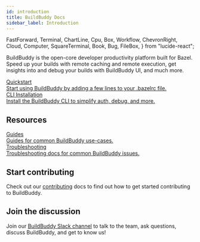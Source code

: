 ```yaml
---
id: introduction
title: BuildBuddy Docs
sidebar_label: Introduction
---
```


  FastForward,
  Terminal,
  ChartLine,
  Cpu,
  Box,
  Workflow,
  ChevronRight,
  Cloud,
  Computer,
  SquareTerminal,
  Book,
  Bug,
  FileBox,
} from "lucide-react";

BuildBuddy is the open-core developer productivity platform built for Bazel. Speed up your builds with remote caching and remote execution, get insights into and debug your builds with BuildBuddy UI, and much more.

<div className="docs-block-container">
  <a href="/docs/cloud" className="docs-block">
    <div className="docs-block-icon">
      <FastForward />
    </div>
    <div className="docs-block-content">
      <div className="docs-block-title">Quickstart</div>
      <div className="docs-block-description">Start using BuildBuddy by adding a few lines to your .bazelrc file.</div>
    </div>
  </a>
  <a href="/docs/cli" className="docs-block">
    <div className="docs-block-icon">
      <Terminal />
    </div>
    <div className="docs-block-content">
      <div className="docs-block-title">CLI Installation</div>
      <div className="docs-block-description">Install the BuildBuddy CLI to simplify auth, debug, and more.</div>
    </div>
  </a>
</div>

<!--

## Products

<div className="docs-block-container">
 <a href="/docs/ui" className="docs-block">
    <div className="docs-block-icon">
            <ChartLine />
        </div>
        <div className="docs-block-content">
            <div className="docs-block-title">
                BuildBuddy UI
            </div>
            <div className="docs-block-description">
                Get insights into and debug your builds with the BuildBuddy UI.
            </div>
        </div>
    </a>
    <a href="/docs/remote-cache" className="docs-block">
        <div className="docs-block-icon">
            <Box />
        </div>
        <div className="docs-block-content">
            <div className="docs-block-title">
                Remote Caching
            </div>
            <div className="docs-block-description">
                Never build the same bytes twice with remote caching.
            </div>
        </div>
    </a>
    <a href="/docs/remote-build-execution" className="docs-block">
        <div className="docs-block-icon">
            <Cpu />
        </div>
        <div className="docs-block-content">
            <div className="docs-block-title">
                Remote Execution
            </div>
            <div className="docs-block-description">
                Speed up your builds with remote execution.
            </div>
        </div>
    </a>
    <a href="/docs/cli" className="docs-block">
        <div className="docs-block-icon">
            <ChevronRight />
        </div>
        <div className="docs-block-content">
            <div className="docs-block-title">
                CLI
            </div>
            <div className="docs-block-description">
                Get the power of BuildBuddy on the command line.
            </div>
        </div>
    </a>
    <a href="/docs/workflows" className="docs-block">
        <div className="docs-block-icon">
            <Workflow />
        </div>
        <div className="docs-block-content">
            <div className="docs-block-title">
                Workflows
            </div>
            <div className="docs-block-description">
                Our CI service that's designed and built just for Bazel.
            </div>
        </div>
    </a>
    <a href="/docs/remote-bazel" className="docs-block">
        <div className="docs-block-icon">
            <Cloud />
        </div>
        <div className="docs-block-content">
            <div className="docs-block-title">
                Remote Bazel
            </div>
            <div className="docs-block-description">
                Run Bazel in the cloud with resumable workspace snapshots.
            </div>
        </div>
    </a>
</div>
-->

## Resources

<div className="docs-block-container">
    <!-- <a href="/docs/cli-reference" className="docs-block">
        <div className="docs-block-icon">
            <SquareTerminal />
        </div>
        <div className="docs-block-content">
            <div className="docs-block-title">
                CLI Reference
            </div>
            <div className="docs-block-description">
                Reference docs for the BuildBuddy CLI.
            </div>
        </div>
    </a>
    <a href="/docs/self-hosted-executors" className="docs-block">
        <div className="docs-block-icon">
            <Computer />
        </div>
        <div className="docs-block-content">
            <div className="docs-block-title">
                Self-hosted executors
            </div>
            <div className="docs-block-description">
                Run BuildBuddy executors on your own infrastructure.
            </div>
        </div>
    </a> 
    <a href="/docs/bazel" className="docs-block">
        <div className="docs-block-icon">
            <FileBox />
        </div>
        <div className="docs-block-content">
            <div className="docs-block-title">
                Bazel
            </div>
            <div className="docs-block-description">
                Bazel best practices and tips.
            </div>
        </div>
    </a> -->
    <a href="/docs/guides" className="docs-block">
        <div className="docs-block-icon">
            <Book />
        </div>
        <div className="docs-block-content">
            <div className="docs-block-title">
                Guides
            </div>
            <div className="docs-block-description">
                Guides for common BuildBuddy use-cases.
            </div>
        </div>
    </a>
    <a href="/docs/troubleshooting" className="docs-block">
        <div className="docs-block-icon">
            <Bug />
        </div>
        <div className="docs-block-content">
            <div className="docs-block-title">
                Troubleshooting
            </div>
            <div className="docs-block-description">
                Troubleshooting docs for common BuildBuddy issues.
            </div>
        </div>
    </a>
</div>

## Start contributing

Check out our [contributing](contributing.md) docs to find out how to get started contributing to BuildBuddy.

## Join the discussion

Join our [BuildBuddy Slack channel](https://community.buildbuddy.io) to talk to the team, ask questions, discuss BuildBuddy, and get to know us!
